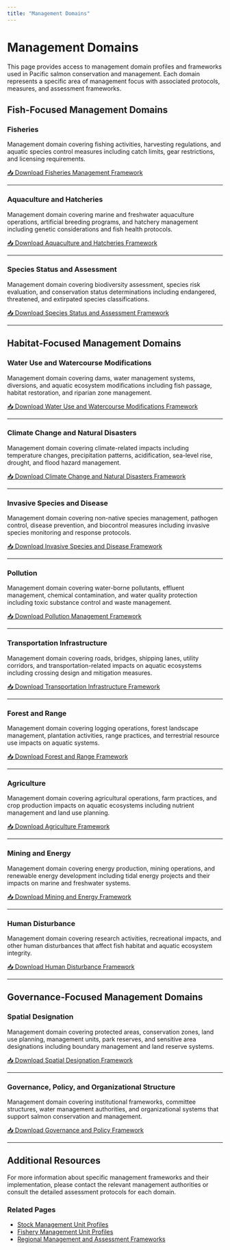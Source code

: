 ```yaml
---
title: "Management Domains"
---
```


# Management Domains

This page provides access to management domain profiles and frameworks used in Pacific salmon conservation and management. Each domain represents a specific area of management focus with associated protocols, measures, and assessment frameworks.

## Fish-Focused Management Domains

### Fisheries
Management domain covering fishing activities, harvesting regulations, and aquatic species control measures including catch limits, gear restrictions, and licensing requirements.

[📥 Download Fisheries Management Framework](){.btn .btn-primary}

---

### Aquaculture and Hatcheries  
Management domain covering marine and freshwater aquaculture operations, artificial breeding programs, and hatchery management including genetic considerations and fish health protocols.

[📥 Download Aquaculture and Hatcheries Framework](){.btn .btn-primary}

---

### Species Status and Assessment
Management domain covering biodiversity assessment, species risk evaluation, and conservation status determinations including endangered, threatened, and extirpated species classifications.

[📥 Download Species Status and Assessment Framework](){.btn .btn-primary}

---

## Habitat-Focused Management Domains

### Water Use and Watercourse Modifications
Management domain covering dams, water management systems, diversions, and aquatic ecosystem modifications including fish passage, habitat restoration, and riparian zone management.

[📥 Download Water Use and Watercourse Modifications Framework](){.btn .btn-primary}

---

### Climate Change and Natural Disasters
Management domain covering climate-related impacts including temperature changes, precipitation patterns, acidification, sea-level rise, drought, and flood hazard management.

[📥 Download Climate Change and Natural Disasters Framework](){.btn .btn-primary}

---

### Invasive Species and Disease
Management domain covering non-native species management, pathogen control, disease prevention, and biocontrol measures including invasive species monitoring and response protocols.

[📥 Download Invasive Species and Disease Framework](){.btn .btn-primary}

---

### Pollution
Management domain covering water-borne pollutants, effluent management, chemical contamination, and water quality protection including toxic substance control and waste management.

[📥 Download Pollution Management Framework](){.btn .btn-primary}

---

### Transportation Infrastructure
Management domain covering roads, bridges, shipping lanes, utility corridors, and transportation-related impacts on aquatic ecosystems including crossing design and mitigation measures.

[📥 Download Transportation Infrastructure Framework](){.btn .btn-primary}

---

### Forest and Range
Management domain covering logging operations, forest landscape management, plantation activities, range practices, and terrestrial resource use impacts on aquatic systems.

[📥 Download Forest and Range Framework](){.btn .btn-primary}

---

### Agriculture
Management domain covering agricultural operations, farm practices, and crop production impacts on aquatic ecosystems including nutrient management and land use planning.

[📥 Download Agriculture Framework](){.btn .btn-primary}

---

### Mining and Energy
Management domain covering energy production, mining operations, and renewable energy development including tidal energy projects and their impacts on marine and freshwater systems.

[📥 Download Mining and Energy Framework](){.btn .btn-primary}

---

### Human Disturbance
Management domain covering research activities, recreational impacts, and other human disturbances that affect fish habitat and aquatic ecosystem integrity.

[📥 Download Human Disturbance Framework](){.btn .btn-primary}

---

## Governance-Focused Management Domains

### Spatial Designation
Management domain covering protected areas, conservation zones, land use planning, management units, park reserves, and sensitive area designations including boundary management and land reserve systems.

[📥 Download Spatial Designation Framework](){.btn .btn-primary}

---

### Governance, Policy, and Organizational Structure
Management domain covering institutional frameworks, committee structures, water management authorities, and organizational systems that support salmon conservation and management.

[📥 Download Governance and Policy Framework](){.btn .btn-primary}

---

## Additional Resources

For more information about specific management frameworks and their implementation, please contact the relevant management authorities or consult the detailed assessment protocols for each domain.

### Related Pages
- [Stock Management Unit Profiles](stock-management-unit-profiles.qmd)
- [Fishery Management Unit Profiles](fishery-management-unit-profiles.qmd)
- [Regional Management and Assessment Frameworks](regional-management-and-assessment-frameworks.qmd) 